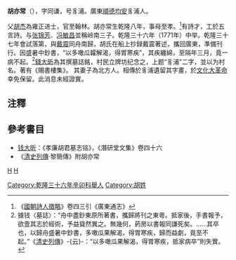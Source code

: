 '''胡亦常'''（{{bd|1743年||1773年}}），字同谦，号豸浦。廣東[[順德|順德]][[均安|均安]]豸浦人。

父[[胡杰_(清朝)|胡杰]]為雍正进士，官至翰林。胡亦常生乾隆八年，事母至孝。<ref>《[[國朝詩人徵略|國朝詩人徵略]]》卷四三引《廣東通志》</ref>有詩才，工於五言詩。与[[张锦芳|张锦芳]]、[[冯敏昌|冯敏昌]]並稱岭南三子。乾隆三十六年（1771年）中举。乾隆三十七年會試落第，與[[戴震|戴震]]同舟南歸，胡氏在船上抄録戴震著述，攜回廣東，準備刊行。因盛暑中鈔書，“以多噉瓜糶解渴，得胃寒疾”，其疾纏綿，至隔年三月，竟一病不起。<ref>據钱〈墓誌〉：“舟中盡鈔東原所著書，攜歸將刊之東粵。抵家後，手書報予，欲壹其志於經術，予益聳然異之。無幾何，葯房以書報同謙死矣。……其卒也，以歸舟盛暑中鈔書，多噉瓜果解渴，得胃寒疾，歸而益劇，竟至不起。”《[[清史列傳|清史列傳]]》-{云}-：“以多噉瓜果解渴，得胃寒疾，抵家病卒”則失實。</ref>[[錢大昕|錢大昕]]為其撰墓誌銘，村民立牌坊纪念之，上题“豸浦”二字，並以为村名。著有《賜書樓集》。
其妻子為北方人。相傳於豸浦遺留其字畫，於[[文化大革命|文化大革命]]幸免保留。此消息未經證實。

==注釋==
{{reflist}}

==參考書目==
* [[钱大昕|钱大昕]]：《孝廉胡君墓志铭》，《潛研堂文集》卷四十六
* 《[[清史列傳|清史列傳]]‧黎簡傳》附胡亦常
[[category:清朝詩人|H]]
[[category:順德人|H]]
[[Category:乾隆三十六年辛卯科舉人|Category:乾隆三十六年辛卯科舉人]]
[[Category:胡姓|Category:胡姓]]